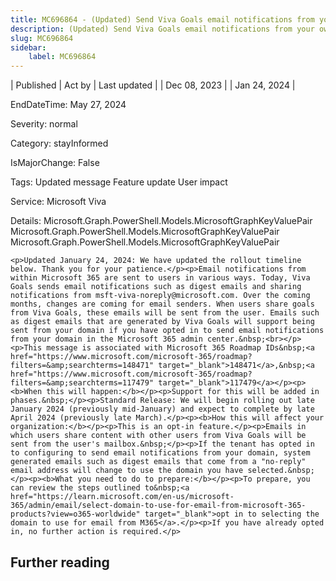 ```yaml
---
title: MC696864 - (Updated) Send Viva Goals email notifications from your own domain
description: (Updated) Send Viva Goals email notifications from your own domain
slug: MC696864
sidebar:
    label: MC696864
---
```



| Published | Act by | Last updated |
| Dec 08, 2023 |  | Jan 24, 2024 |

EndDateTime: May 27, 2024

Severity: normal

Category: stayInformed

IsMajorChange: False

Tags: Updated message Feature update User impact

Service: Microsoft Viva

Details: Microsoft.Graph.PowerShell.Models.MicrosoftGraphKeyValuePair Microsoft.Graph.PowerShell.Models.MicrosoftGraphKeyValuePair Microsoft.Graph.PowerShell.Models.MicrosoftGraphKeyValuePair

```
<p>Updated January 24, 2024: We have updated the rollout timeline below. Thank you for your patience.</p><p>Email notifications from within Microsoft 365 are sent to users in various ways. Today, Viva Goals sends email notifications such as digest emails and sharing notifications from msft-viva-noreply@microsoft.com. Over the coming months, changes are coming for email senders. When users share goals from Viva Goals, these emails will be sent from the user. Emails such as digest emails that are generated by Viva Goals will support being sent from your domain if you have opted in to send email notifications from your domain in the Microsoft 365 admin center.&nbsp;<br></p><p>This message is associated with Microsoft 365 Roadmap IDs&nbsp;<a href="https://www.microsoft.com/microsoft-365/roadmap?filters=&amp;searchterms=148471" target="_blank">148471</a>,&nbsp;<a href="https://www.microsoft.com/microsoft-365/roadmap?filters=&amp;searchterms=117479" target="_blank">117479</a></p><p><b>When this will happen:</b></p><p>Support for this will be added in phases.&nbsp;</p><p>Standard Release: We will begin rolling out late January 2024 (previously mid-January) and expect to complete by late April 2024 (previously late March).</p><p><b>How this will affect your organization:</b></p><p>This is an opt-in feature.</p><p>Emails in which users share content with other users from Viva Goals will be sent from the user's mailbox.&nbsp;</p><p>If the tenant has opted in to configuring to send email notifications from your domain, system generated emails such as digest emails that come from a "no-reply" email address will change to use the domain you have selected.&nbsp;</p><p><b>What you need to do to prepare:</b></p><p>To prepare, you can review the steps outlined to&nbsp;<a href="https://learn.microsoft.com/en-us/microsoft-365/admin/email/select-domain-to-use-for-email-from-microsoft-365-products?view=o365-worldwide" target="_blank">opt in to selecting the domain to use for email from M365</a>.</p><p>If you have already opted in, no further action is required.</p>
```

## Further reading

